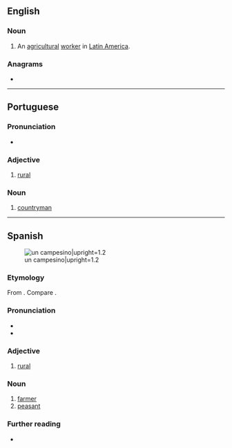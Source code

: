 ==English==

===Noun===
{{en-noun}}

# An [[agricultural]] [[worker]] in [[Latin America]].

===Anagrams===
* {{anagrams|en|a=aceimnops|Campiones|companies}}

----

==Portuguese==

===Pronunciation===
{{pt-IPA}}
* {{hyph|pt|cam|pe|si|no}}

===Adjective===
{{pt-adj}}

# [[rural]] {{gloss|relating to non-urban areas}}
#: {{syn|pt|campestre|rural}}

===Noun===
{{pt-noun|m|f=+}}

# [[countryman]] {{gloss|person who lives in a rural area}}
#: {{syn|pt|camponês}}

----

==Spanish==
[[File:Robert Peters Napper - Old man – Andalusian farmer - Google Art Project.jpg|thumb|right|un campesino|upright=1.2]]

===Etymology===
From {{af|es|campés|-ino}}. Compare {{m|es|campo}}.

===Pronunciation===
{{es-IPA}}
* {{hyph|es|cam|pe|si|no}}
* {{audio|es|LL-Q1321 (spa)-AdrianAbdulBaha-campesino.wav|Audio (Colombia)}}

===Adjective===
{{es-adj}}

# [[rural]]

===Noun===
{{es-noun|m|f=+}}

# [[farmer]]
# [[peasant]]

===Further reading===
* {{R:es:DRAE}}

{{C|es|Occupations|Agriculture}}